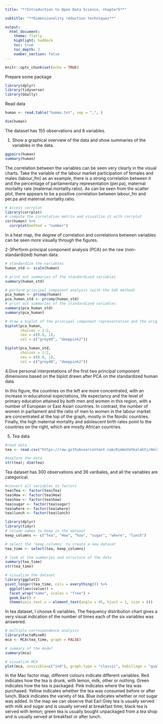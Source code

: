 ```yaml
---
title: "**Introduction to Open Data Science, chapter5**"

subtitle: "**Dimensionality reduction techniques**"

output: 
  html_document:
    theme: flatly
    highlight: haddock
    toc: true
    toc_depth: 2
    number_section: false
---
```

```r
knitr::opts_chunk$set(echo = TRUE)
```

Prepare some package
```r
library(dplyr)
library(tidyverse)
library(GGally)
```

Read data
```r
human <- read.table("human.txt", sep = ",", )
```

```r
dim(human)
```
The dataset has 155 observations and 8 variables.

1. Show a graphical overview of the data and show summaries of the variables in the data.
```r
ggpairs(human)
summary(human)
```


The correlation between the variables can be seen very clearly in the visual charts. Take the variable of the labour market participation of females and males (labour_fm) as an example, there is a strong correlation between it and the percentage of parliamentary representation (per.pa), maternal mortality rate (maternal.mortality.ratio).
As can be seen from the scatter plot, there appears to be a positive correlation between labour_fm and per.pa and maternal.mortality.ratio.

```r
# Access corrplot
library(corrplot)
# compute the correlation matrix and visualize it with corrplot
cor(human) %>%
  corrplot(method = "number")
```
In a heat map, the degree of correlation and correlations between variables can be seen more visually through the figures.

2-3Perform principal component analysis (PCA) on the raw (non-standardized) human data.
```r
# standardize the variables
human_std <- scale(human)

# print out summaries of the standardized variables
summary(human_std)

# perform principal component analysis (with the SVD method)
pca_human <- prcomp(human)
pca_human_std <- prcomp(human_std)
# print out summaries of the standardized variables
summary(pca_human_std)
summary(pca_human)
```
```r
# draw a biplot of the principal component representation and the original variables
biplot(pca_human, 
       choices = 1:2, 
       cex = c(0.8, 1), 
       col = c("grey40", "deeppink2"))
```
```r
biplot(pca_human_std, 
       choices = 1:2, 
       cex = c(0.8, 1), 
       col = c("grey40", "deeppink2"))
```
4.Give personal interpretations of the first two principal component dimensions based on the biplot drawn after PCA on the standardized human data

In this figure, the countries on the left are more concentrated, with an increase in educational expectations, life expectancy and the level of primary education attained by both men and women in this region, with a number of European or East Asian countries.
In contrast, the number of women in parliament and the ratio of men to women in the labour market are concentrated at the top of the graph, mostly in the Nordic countries.
Finally, the high maternal mortality and adolescent birth rates point to the countries on the right, which are mostly African countries.


5. Tea data
```r
#read data
tea <- read.csv("https://raw.githubusercontent.com/KimmoVehkalahti/Helsinki-Open-Data-Science/master/datasets/tea.csv", stringsAsFactors = TRUE)
```

```r
#explore the data
str(tea); dim(tea)
```

Tea dataset has 300 observations and 36 varibales, and all the variables are categorical.
```r
#convert all variables to factors
tea$Tea <- factor(tea$Tea)
tea$How <- factor(tea$How)
tea$how <- factor(tea$how)
tea$sugar <- factor(tea$sugar)
tea$where <- factor(tea$where)
tea$lunch <- factor(tea$lunch)
```


```r
library(dplyr)
library(tidyr)
# column names to keep in the dataset
keep_columns <- c("Tea", "How", "how", "sugar", "where", "lunch")

# select the 'keep_columns' to create a new dataset
tea_time <- select(tea, keep_columns)

# look at the summaries and structure of the data
summary(tea_time)
str(tea_time)

# visualize the dataset
library(ggplot2)
pivot_longer(tea_time, cols = everything()) %>% 
  ggplot(aes(value)) + 
  facet_wrap("name", scales = "free") +
  geom_bar() +
  theme(axis.text.x = element_text(angle = 45, hjust = 1, size = 8))

```
In tea dataset, I choose 6 variables, The frequency distribution chart gives a very visual indication of the number of times each of the six variables was answered.

```r
# multiple correspondence analysis
library(FactoMineR)
mca <- MCA(tea_time, graph = FALSE)

# summary of the model
summary(mca)

# visualize MCA
plot(mca, invisible=c("ind"), graph.type = "classic", habillage = "quali")
```
In the Mac factor map, different colours indicate different variables. Red indicates how the tea is drunk, with lemon, milk, other or nothing. Green indicates how the tea is packaged. Pink indicates where the tea was purchased. Yellow indicates whether the tea was consumed before or after lunch. Black indicates the variety of tea. Blue indicates whether or not sugar was added.
In the map we can observe that Earl Grey tea is usually served with milk and sugar and is usually served at breakfast time; black tea is served with lemon; green tea is usually bought unpackaged from a tea shop and is usually served at breakfast or after lunch.









